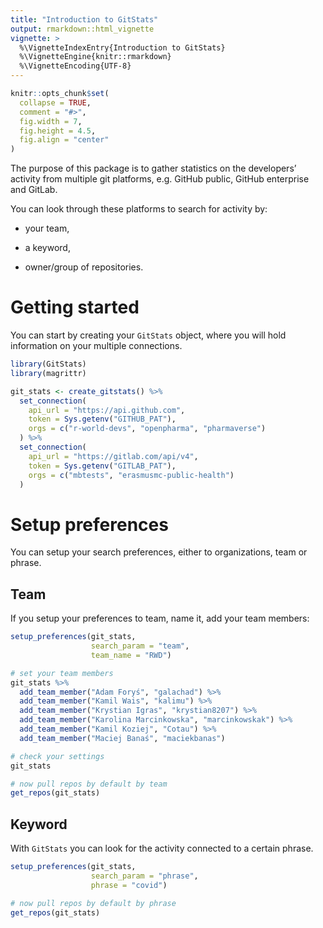 ```yaml
---
title: "Introduction to GitStats"
output: rmarkdown::html_vignette
vignette: >
  %\VignetteIndexEntry{Introduction to GitStats}
  %\VignetteEngine{knitr::rmarkdown}
  %\VignetteEncoding{UTF-8}
---
```


```r
knitr::opts_chunk$set(
  collapse = TRUE,
  comment = "#>",
  fig.width = 7,
  fig.height = 4.5,
  fig.align = "center"
)
```

The purpose of this package is to gather statistics on the developers' activity from multiple git platforms, e.g. GitHub public, GitHub enterprise and GitLab. 

You can look through these platforms to search for activity by:

- your team,

- a keyword,

- owner/group of repositories.

# Getting started

You can start by creating your `GitStats` object, where you will hold information on your multiple connections.

```r
library(GitStats)
library(magrittr)

git_stats <- create_gitstats() %>%
  set_connection(
    api_url = "https://api.github.com",
    token = Sys.getenv("GITHUB_PAT"),
    orgs = c("r-world-devs", "openpharma", "pharmaverse")
  ) %>%
  set_connection(
    api_url = "https://gitlab.com/api/v4",
    token = Sys.getenv("GITLAB_PAT"),
    orgs = c("mbtests", "erasmusmc-public-health")
  ) 
```

# Setup preferences

You can setup your search preferences, either to organizations, team or phrase. 

## Team

If you setup your preferences to team, name it, add your team members:

```r
setup_preferences(git_stats,
                  search_param = "team",
                  team_name = "RWD")

# set your team members
git_stats %>%
  add_team_member("Adam Foryś", "galachad") %>%
  add_team_member("Kamil Wais", "kalimu") %>%
  add_team_member("Krystian Igras", "krystian8207") %>%
  add_team_member("Karolina Marcinkowska", "marcinkowskak") %>%
  add_team_member("Kamil Koziej", "Cotau") %>%
  add_team_member("Maciej Banaś", "maciekbanas")

# check your settings
git_stats

# now pull repos by default by team
get_repos(git_stats)

```

## Keyword

With `GitStats` you can look for the activity connected to a certain phrase.

```r
setup_preferences(git_stats,
                  search_param = "phrase",
                  phrase = "covid")

# now pull repos by default by phrase
get_repos(git_stats)

```
